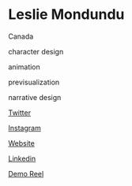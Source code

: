 # Leslie Mondundu

<Location>

Canada

</Location>



<Skills>

character design

animation

previsualization

narrative design

</Skills>

<Personal>

[Twitter](https://twitter.com/Megax2416)

[Instagram](https://www.instagram.com/mondundu/)

</Personal>

<Business>

[Website](https://www.mondundu.com/home)

[Linkedin](https://ca.linkedin.com/in/leslie-mondundu-835494119/en-us)

[Demo Reel](https://www.mondundu.com/home?wix-vod-video-id=9fd49f4895d542bf9c22cd2252c2600a&wix-vod-comp-id=comp-k7cg4hbr)

</Business>


